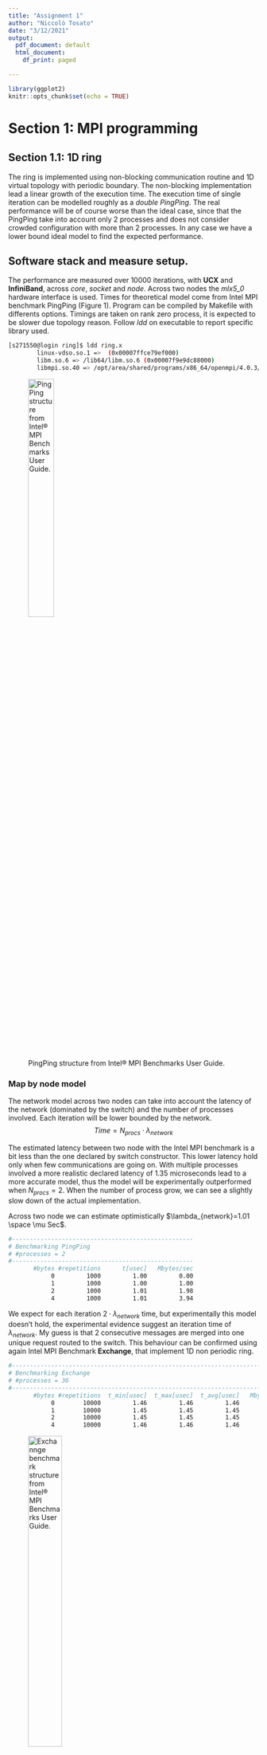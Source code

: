 ```yaml
---
title: "Assignment 1"
author: "Niccolò Tosato"
date: "3/12/2021"
output:
  pdf_document: default
  html_document:
    df_print: paged

---
```



```r
library(ggplot2)
knitr::opts_chunk$set(echo = TRUE)
```

# Section 1: MPI programming
## Section 1.1: 1D ring

The ring is implemented using non-blocking communication routine and 1D virtual topology with periodic boundary. 
The non-blocking implementation lead a linear growth of the execution time. The execution time of single iteration can be modelled  roughly as a *double PingPing*. 
The real performance will be of course worse than the ideal case, since that the PingPing take into account only 2 processes and does not consider crowded configuration with more than 2 processes. In any case we have a lower bound ideal model to find the expected performance.

## Software stack and measure setup.

The performance are measured over 10000 iterations, with **UCX** and **InfiniBand**, across *core*, *socket* and *node*. Across two nodes the *mlx5_0*  hardware interface is used. Times for theoretical model come from Intel MPI benchmark PingPing (Figure 1). Program can be compiled by Makefile with differents options. Timings are taken on rank zero process, it is expected to be slower due topology reason. Follow *ldd* on executable to report specific library used.

\scriptsize

```bash
[s271550@login ring]$ ldd ring.x
        linux-vdso.so.1 =>  (0x00007ffce79ef000)
        libm.so.6 => /lib64/libm.so.6 (0x00007f9e9dc88000)
        libmpi.so.40 => /opt/area/shared/programs/x86_64/openmpi/4.0.3/gnu/9.3.0/lib/libmpi.so.40 (0x00007f9e9d964000)

```
\normalsize

![PingPing structure from Intel® MPI Benchmarks User Guide.](/home/nt/Scrivania/en/mpi/imb_user_guide/IMB_Users_Guide_files/image02.png){#id .class width=35% height=35%}

### Map by node model
The network model across two nodes can take into account the latency of the network (dominated by the switch) and the number of processes involved. Each iteration will be lower bounded by the network.
$$Time=N_{procs} \cdot \lambda_{network}$$

The estimated latency between two node with the Intel MPI benchmark is a bit less than the one declared by switch constructor. This lower latency hold only when few communications are going on. With multiple processes involved a more realistic declared latency of $1.35$ microseconds lead to a more accurate model, thus the model will be experimentally outperformed when $N_{procs}=2$. When the number of process grow, we can see a slightly slow down of the actual implementation. 

Across two node we can estimate optimistically $\lambda_{network}=1.01 \space \mu Sec$.
\scriptsize

```bash
#---------------------------------------------------
# Benchmarking PingPing 
# #processes = 2 
#---------------------------------------------------
       #bytes #repetitions      t[usec]   Mbytes/sec
            0         1000         1.00         0.00
            1         1000         1.00         1.00
            2         1000         1.01         1.98
            4         1000         1.01         3.94

```
\normalsize
We expect for each iteration $2 \cdot \lambda_{network}$ time, but experimentally this model doesn't hold, the experimental evidence suggest an iteration time of $\lambda_{network}$. My guess is that 2 consecutive messages are merged into one unique request routed to the switch. This behaviour can be confirmed using again Intel MPI Benchmark **Exchange**, that implement 1D non periodic ring. 

\scriptsize
```bash
#-----------------------------------------------------------------------------
# Benchmarking Exchange 
# #processes = 36 
#-----------------------------------------------------------------------------
       #bytes #repetitions  t_min[usec]  t_max[usec]  t_avg[usec]   Mbytes/sec
            0        10000         1.46         1.46         1.46         0.00
            1        10000         1.45         1.45         1.45         2.75
            2        10000         1.45         1.45         1.45         5.50
            4        10000         1.46         1.46         1.46        10.97

```
\normalsize

![Exchannge benchmark structure from Intel® MPI Benchmarks User Guide.](./img/image04.png){#id99 .class width=40% height=40%}

### Map by socket model

With the socket round robin binding selected, we can model the ring behaviour as following, with the usual Intel MPI benchmark estimation.
$$Time=N_{procs}\cdot \lambda_{socket}\cdot 2$$
Again when the sockets become crowded the real performance is worse than the model.

Across two socket we can estimate $t=0.49 \space \mu Sec$
\scriptsize
```bash
#---------------------------------------------------
# Benchmarking PingPing 
# #processes = 2 
#---------------------------------------------------
       #bytes #repetitions      t[usec]   Mbytes/sec
            0         1000         0.49         0.00
            1         1000         0.48         2.06
            2         1000         0.49         4.12
            4         1000         0.49         8.18
```
\normalsize
### Map by core model

Mapping by core the processes we have to take into account how many processes are spawned and where. When $N_{procs}$ is less or equal than the number of core in a single socket, the expected execution time is bounded by the core communication. When the first socket is filled, the first process on the second socket will be the slowest over all process, his neighbors will be placed in the other socket and he will be the slowest in communication. Thus one iteration is long as the slowest process communication time. Experimentally a spike when $N_{procs}=13$ is clearly visible. Counter intuitively the performance increase respect $N_{procs}=13$ when the number of processes increase and other process are spawned in the second socket. 

The slowest processes now have one neighbor on the same socket and one on the other, so the complessive iteration time for the slowest process is $\lambda_{core}+\lambda_{socket}$. 


$$
  Time= \left\{
\begin{array}{ll}
      N_{procs}\cdot\lambda_{core}\cdot 2 & N_{procs}\leq N_{cpu\space core} \\
      N_{procs}\cdot(\lambda_{core}+\lambda_{socket}) & N_{procs} > N_{cpu\space core}+2 \\
            N_{procs}\cdot\lambda_{socket}\cdot 2 & N_{procs} = N_{cpu\space core}+1 \\
\end{array} 
\right.  
$$


Across two core we can estimate $t=0.23 \space \mu Sec$
\scriptsize
```bash
#---------------------------------------------------
# Benchmarking PingPing 
# #processes = 2 
#---------------------------------------------------
       #bytes #repetitions      t[usec]   Mbytes/sec
            0         1000         0.23         0.00
            1         1000         0.23         4.27
            2         1000         0.24         8.44
            4         1000         0.23        17.18
```
\normalsize
### Experimental results compared with theoretical model

```r

ring_core=read.csv("./ring/timing/core.csv", header = TRUE)
ring_socket=read.csv("./ring/timing/socket.csv", header = TRUE)
ring_node=read.csv("./ring/timing/node.csv", header = TRUE)

ring_core_big=read.csv("./ring/timing/all_nodes/core.txt", header = TRUE)
ring_socket_big=read.csv("./ring/timing/all_nodes/socket.txt", header = TRUE)
ring_node_big=read.csv("./ring/timing/all_nodes/node.txt", header = TRUE)

ring_model_core=ring_core
ring_model_socket=ring_socket
ring_model_node=ring_node

core_latency=0.23
socket_latency=0.48
node_latency=1.35

ring_model_core$MEAN[ring_model_core$X.SIZE<=12]=ring_model_core$X.SIZE[ring_model_core$X.SIZE<=12]*core_latency*2
ring_model_core$MEAN[ring_model_core$X.SIZE>12]=ring_model_core$X.SIZE[ring_model_core$X.SIZE>12]*socket_latency+ring_model_core$X.SIZE[ring_model_core$X.SIZE>12]*core_latency
ring_model_core$MEAN[ring_model_core$X.SIZE==13]=ring_model_core$X.SIZE[ring_model_core$X.SIZE==13]*socket_latency*2

ring_model_socket$MEAN=ring_model_socket$X.SIZE*socket_latency*2


ring_model_node$MEAN=ring_model_node$X.SIZE*node_latency

sp1 = ggplot(ring_core,aes(x=X.SIZE,y=MEAN,color="Map by core",linetype="Real time"))  +
  scale_y_continuous(name="Time uSec",breaks = seq(0,45,by=5))+
  scale_x_continuous(name="Processor number",breaks = ring_core$X.SIZE) +
  geom_point() + 
  geom_line()  + 
  theme(axis.text.x = element_text(angle = 45, vjust = 0.5, hjust=0.5))+
  geom_point(data=ring_model_core,aes(x=X.SIZE,y=MEAN,color="Map by core"))+
  geom_line(data=ring_model_core,aes(x=X.SIZE,y=MEAN,color="Map by core",linetype="Theoretical time")) +    
  geom_point(data=ring_socket,aes(x=X.SIZE,y=MEAN,color="Map by socket")) +
  geom_line(data=ring_socket,aes(x=X.SIZE,y=MEAN,color="Map by socket",linetype="Real time"))+
  geom_point(data=ring_model_socket,aes(x=X.SIZE,y=MEAN,color="Map by socket")) +
  geom_line(data=ring_model_socket,aes(x=X.SIZE,y=MEAN,color="Map by socket",linetype="Theoretical time"))+
  geom_point(data=ring_model_node,aes(x=X.SIZE,y=MEAN,color="Map by node")) +
  geom_line(data=ring_model_node,aes(x=X.SIZE,y=MEAN,color="Map by node",linetype="Theoretical time"))+
  geom_point(data=ring_node,aes(x=X.SIZE,y=MEAN,color="Map by node")) +
  geom_line(data=ring_node,aes(x=X.SIZE,y=MEAN,color="Map by node",linetype="Real time"))+
  scale_color_manual(name="Mapping", values = c(10,12,13))+
  scale_linetype_manual(name="",values=c(1,2))+
  theme(legend.position = c(0.2, 0.8))+ geom_vline(xintercept=12, 
                color = "red",linetype="dashed", size=0.5)

core_latency=0.23
socket_latency=0.48
node_latency=1.35

ring_model_core$MEAN_MESSAGE[ring_model_core$X.SIZE<=12]=core_latency*2
ring_model_core$MEAN_MESSAGE[ring_model_core$X.SIZE>12]=socket_latency+core_latency
ring_model_core$MEAN_MESSAGE[ring_model_core$X.SIZE==13]=socket_latency*2

ring_model_socket$MEAN_MESSAGE=socket_latency*2


ring_model_node$MEAN_MESSAGE=node_latency

sp = ggplot(ring_core,aes(x=X.SIZE,y=MEAN_MESSAGE,color="Map by core",linetype="Real time"))  +
  scale_y_continuous(name="Mean iteration time uSec",breaks = seq(0.4,1.6,by=0.1))+
  scale_x_continuous(name="Processor number",breaks = ring_core$X.SIZE) +
  geom_point() + 
  geom_line()  + 
  theme(axis.text.x = element_text(angle = 45, vjust = 0.5, hjust=0.5))+
  geom_point(data=ring_model_core,aes(x=X.SIZE,y=MEAN_MESSAGE,color="Map by core"))+
  geom_line(data=ring_model_core,aes(x=X.SIZE,y=MEAN_MESSAGE,color="Map by core",linetype="Theoretical time")) +    
  geom_point(data=ring_socket,aes(x=X.SIZE,y=MEAN/X.SIZE,color="Map by socket")) +
  geom_line(data=ring_socket,aes(x=X.SIZE,y=MEAN/X.SIZE,color="Map by socket",linetype="Real time"))+
  geom_point(data=ring_model_socket,aes(x=X.SIZE,y=MEAN_MESSAGE,color="Map by socket")) +
  geom_line(data=ring_model_socket,aes(x=X.SIZE,y=MEAN_MESSAGE,color="Map by socket",linetype="Theoretical time"))+
  geom_point(data=ring_model_node,aes(x=X.SIZE,y=MEAN_MESSAGE,color="Map by node")) +
  geom_line(data=ring_model_node,aes(x=X.SIZE,y=MEAN_MESSAGE,color="Map by node",linetype="Theoretical time"))+
  geom_point(data=ring_node,aes(x=X.SIZE,y=MEAN/X.SIZE,color="Map by node")) +
  geom_line(data=ring_node,aes(x=X.SIZE,y=MEAN/X.SIZE,color="Map by node",linetype="Real time"))+
  scale_color_manual(name="Mapping", values = c(10,12,13))+
  scale_linetype_manual(name="",values=c(1,2))+
  guides(color = FALSE, size = FALSE,linetype= FALSE)+
  geom_vline(xintercept=12, 
                color = "red",linetype="dashed", size=0.5)

```



```r

library(gtable)
library(gridExtra)
grid.arrange(sp1,sp,nrow=1)

```

```r

library(ggplot2)
sp = ggplot(ring_core_big,aes(x=X.SIZE,y=MEAN,color="Map by core" ))  +
  scale_y_continuous(name="Time uSec",breaks = seq(0,180,by=10))+
  scale_x_continuous(name="Processor number",breaks = ring_core_big$X.SIZE) +
  geom_point() + 
  geom_line()  + 
  theme(axis.text.x = element_text(angle = 60, vjust = 0.5, hjust=0.5))+
  geom_point(data=ring_socket_big,aes(x=X.SIZE,y=MEAN,color="Map by socket")) +
  geom_line(data=ring_socket_big,aes(x=X.SIZE,y=MEAN,color="Map by socket" ))+
  geom_point(data=ring_node_big,aes(x=X.SIZE,y=MEAN,color="Map by node")) +
  geom_line(data=ring_node_big,aes(x=X.SIZE,y=MEAN,color="Map by node" ))+
  scale_color_manual(name="Mapping", values = c(10,12,13,14))+
  scale_linetype_manual(name="",values=c(1,2))+
  theme(legend.position = c(0.1, 0.6))+
  geom_vline(xintercept=12, 
                color = "red",linetype="dashed", size=0.5)+
  geom_vline(xintercept=24, 
                color = "red",linetype="dashed", size=0.5)+
  geom_vline(xintercept=36, 
                color = "red",linetype="dashed", size=0.5)+
  geom_vline(xintercept=48, 
                color = "red",linetype="dashed", size=0.5)+
   geom_vline(xintercept=60, 
                color = "red",linetype="dashed", size=0.5)+
  geom_vline(xintercept=72, 
                color = "red",linetype="dashed", size=0.5)+
  geom_vline(xintercept=84, 
                color = "red",linetype="dashed", size=0.5)


library(ggplot2)
sp2 = ggplot(ring_core_big,aes(x=X.SIZE,y=MEAN_MESSAGE,color="Map by core" ))  +
  scale_y_continuous(name="Mean iteration time uSec",breaks = seq(0.4,1.7,0.1))+
  scale_x_continuous(name="Processor number",breaks = ring_core_big$X.SIZE) +
  geom_point() + 
  geom_line()  + 
  theme(axis.text.x = element_text(angle = 60, vjust = 0.5, hjust=0.5))+
  geom_point(data=ring_socket_big,aes(x=X.SIZE,y=MEAN_MESSAGE,color="Map by socket")) +
  geom_line(data=ring_socket_big,aes(x=X.SIZE,y=MEAN_MESSAGE,color="Map by socket" ))+
  geom_point(data=ring_node_big,aes(x=X.SIZE,y=MEAN_MESSAGE,color="Map by node")) +
  geom_line(data=ring_node_big,aes(x=X.SIZE,y=MEAN_MESSAGE,color="Map by node" ))+
  scale_color_manual(name="Mapping", values = c(10,12,13,14))+
  scale_linetype_manual(name="",values=c(1,2))+
  guides(color = FALSE, size = FALSE,linetype= FALSE)+ geom_vline(xintercept=12, 
                color = "red",linetype="dashed", size=0.5)+
  geom_vline(xintercept=12, 
                color = "red",linetype="dashed", size=0.5)+
  geom_vline(xintercept=24, 
                color = "red",linetype="dashed", size=0.5)+
  geom_vline(xintercept=36, 
                color = "red",linetype="dashed", size=0.5)+
  geom_vline(xintercept=48, 
                color = "red",linetype="dashed", size=0.5)+
  geom_vline(xintercept=60, 
                color = "red",linetype="dashed", size=0.5)+
  geom_vline(xintercept=72, 
                color = "red",linetype="dashed", size=0.5)+
  geom_vline(xintercept=84, 
                color = "red",linetype="dashed", size=0.5)

```

\newpage

```r

grid.arrange(sp,sp2,nrow=2)

```

## More Comments

Running the ring across 4 node we can recognize the pattern described above. After 24 processes, when socket or node are saturated the changes on mean iteration time are smaller beacause the communication time between node is the larger and more evident than intra-socket on intra-core, and above 24 processes we have at least one intra-node communication going on.

\newpage
# Section 2: measure MPI point to point performance

In order to measure MPI point to point performance, the Intel MPI benchmarks is used. By Intel's documentation it works as follow:

![PingPong structure from Intel® MPI Benchmarks User Guide.](./img/image01.png){#id2 .class width=50% height=35%}

The bandwidth and the latency estimate is done across *core*, *socket* and different *node*, combined with differents protocols and hardware devices. Each run is repeated 10 times, **openMPI 4.0.3** is used. Entire node was reserved in order to reduce possible source noise in measurement.
The **pml** involved in the benchmarks are **OB1** and **UCX**. The **btl** used are **tcp** and **vader**. Across node are selected also different network, with different protocols: $25$ Gbit Ethernet and $100$ Gbit InfiniBand throught Mellanox network switch. 

```r
node_ib=read.csv("./pingpong/ompi/node_ib.out.csv", header = TRUE)
node_ob1_tcp=read.csv("./pingpong/ompi/node_ob1_selftcp.out.csv", header = TRUE)
node_ucx_br0=read.csv("./pingpong/ompi/node_ucx_br0.out.csv", header = TRUE)
node_ucx_ib0=read.csv("./pingpong/ompi/node_ucx_ib0.out.csv", header = TRUE)
node_ucx__mlx5=read.csv("./pingpong/ompi/node_ucx_mlx5.out.csv", header = TRUE)

socket_ib=read.csv("./pingpong/ompi/socket_ib.out.csv", header = TRUE)
socket_ob1_tcp=read.csv("./pingpong/ompi/socket_ob1_selftcp.out.csv", header = TRUE)
socket_ob1_vader=read.csv("./pingpong/ompi/socket_ob1_selfvader.out.csv", header = TRUE)

core_ib=read.csv("./pingpong/ompi/core_ib.out.csv", header = TRUE)
core_ob1_tcp=read.csv("./pingpong/ompi/core_ob1_selftcp.out.csv", header = TRUE)
core_ob1_vader=read.csv("./pingpong/ompi/core_ob1_selfvader.out.csv", header = TRUE)


node_ib_intel=read.csv("./pingpong/intel/node_ib_intel.out.csv", header = TRUE)
socket_ib_intel=read.csv("./pingpong/intel/socket_ib_intel.out.csv", header = TRUE)
core_ib_intel=read.csv("./pingpong/intel/core_ib_intel.out.csv", header = TRUE)
```

```r
library(ggplot2)

sp_thin = ggplot(core_ib,aes(x=X.bytes,y=mbs,color="UCX IB",linetype="Core")) +
  scale_x_continuous(trans='log2',name="Message Size Bytes",breaks=core_ib$X.bytes) +
  geom_point() + geom_line()+scale_y_continuous(breaks = seq(0,25000,1000),name="MB/s") +
  theme(axis.text.x = element_text(angle = 90, vjust = 0.5, hjust=1)) +
  geom_point(data=core_ob1_tcp,aes(x=X.bytes,y=mbs,color="OB1 tcp")) +
  geom_line(data=core_ob1_tcp,aes(x=X.bytes,y=mbs,color="OB1 tcp",linetype="Core")) +
  geom_point(data=core_ob1_vader,aes(x=X.bytes,y=mbs,color="OB1 vader")) +
  geom_line(data=core_ob1_vader,aes(x=X.bytes,y=mbs,color="OB1 vader",linetype="Core")) +
  geom_point(data=socket_ib,aes(x=X.bytes,y=mbs,color="UCX IB")) +
  geom_line(data=socket_ib,aes(x=X.bytes,y=mbs,color="UCX IB",linetype="Socket")) +
  geom_point(data=socket_ob1_tcp,aes(x=X.bytes,y=mbs,color="OB1 tcp")) +
  geom_line(data=socket_ob1_tcp,aes(x=X.bytes,y=mbs,color="OB1 tcp",linetype="Socket")) +
  geom_point(data=socket_ob1_vader,aes(x=X.bytes,y=mbs,color="OB1 vader")) +
  geom_line(data=socket_ob1_vader,aes(x=X.bytes,y=mbs,color="OB1 vader",linetype="Socket")) +
  geom_point(data=socket_ib_intel,aes(x=X.bytes,y=mbs,color="Intel IB")) +
  geom_line(data=socket_ib_intel,aes(x=X.bytes,y=mbs,color="Intel IB",linetype="Socket")) +
  geom_point(data=core_ib_intel,aes(x=X.bytes,y=mbs,color="Intel IB")) +
  geom_line(data=core_ib_intel,aes(x=X.bytes,y=mbs,color="Intel IB",linetype="Core"))+
  scale_color_manual(name="Protocol", values = c("#F8766D", "#7CAE00", "#00BFC4" ,"#C77CFF"))+
  scale_linetype_manual(name="Mapping",values=c(1,2,3,4))+
  labs(title="PingPong bandwidth", subtitle="Thin node,core and socket mapping")  +
      theme(plot.title = element_text(size = 13, face = "bold",hjust = 0.5,margin = margin(t = 12)), plot.subtitle = element_text(size = 10, hjust = 0.5, margin = margin(t = 7, b = 10), face = "italic"), axis.title = element_text(face = "bold"), legend.text = element_text(margin = margin(t = 7, b = 7, r=12)), axis.title.x = element_text(margin = margin(t = 10, b=10)), axis.title.y = element_text(margin = margin(r = 10,l=10)), axis.text = element_text(color= "#2f3030", face="bold"))+
  geom_vline(xintercept=32768, 
                color = "black",linetype="dashed", size=0.35)+
  geom_vline(xintercept=1048576, 
                color = "black",linetype="dashed", size=0.35)+
  geom_vline(xintercept=19922944, 
                color = "black",linetype="dashed", size=0.35)+
  annotate("text", x=58000, y=24000, label= "L1",color="Black")+
  annotate("text", x=1800000, y=24000, label= "L2",color="Black")+
  annotate("text", x=29900000, y=24000, label= "L3",color="Black")
  


```


```r
options(warn=-1)
#sp

```

```r
socket_ib_gpu=read.csv("./pingpong/ompi_gpu/socket_ib.out.csv", header = TRUE)
socket_ob1_tcp_gpu=read.csv("./pingpong/ompi_gpu/socket_ob1_selftcp.out.csv", header = TRUE)
socket_ob1_vader_gpu=read.csv("./pingpong/ompi_gpu/socket_ob1_selfvader.out.csv", header = TRUE)
socket_ib_intel_gpu=read.csv("./pingpong/intel_gpu/socket_ib_intel.out.csv", header = TRUE)

core_ib_intel_gpu=read.csv("./pingpong/intel_gpu/core_ib_intel.out.csv", header = TRUE)
core_ib_gpu=read.csv("./pingpong/ompi_gpu/core_ib.out.csv", header = TRUE)
core_ob1_tcp_gpu=read.csv("./pingpong/ompi_gpu/core_ob1_selftcp.out.csv", header = TRUE)
core_ob1_vader_gpu=read.csv("./pingpong/ompi_gpu/core_ob1_selfvader.out.csv", header = TRUE)

sp_gpu = ggplot(core_ib_gpu,aes(x=X.bytes,y=mbs,color="UCX IB",linetype="Core")) +
  scale_x_continuous(trans='log2',name="Message Size Bytes",breaks=core_ib$X.bytes) +
  geom_point() + geom_line()+scale_y_continuous(breaks = seq(0,22000,1000),name="MB/s") +
  theme(axis.text.x = element_text(angle = 90, vjust = 0.5, hjust=1)) +
  geom_point(data=core_ob1_tcp_gpu,aes(x=X.bytes,y=mbs,color="OB1 tcp")) +
  geom_line(data=core_ob1_tcp_gpu,aes(x=X.bytes,y=mbs,color="OB1 tcp",linetype="Core")) +
  geom_point(data=core_ob1_vader_gpu,aes(x=X.bytes,y=mbs,color="OB1 vader")) +
  geom_line(data=core_ob1_vader_gpu,aes(x=X.bytes,y=mbs,color="OB1 vader",linetype="Core")) +
  geom_point(data=socket_ib_gpu,aes(x=X.bytes,y=mbs,color="UCX IB")) +
  geom_line(data=socket_ib_gpu,aes(x=X.bytes,y=mbs,color="UCX IB",linetype="Socket")) +
  geom_point(data=socket_ob1_tcp_gpu,aes(x=X.bytes,y=mbs,color="OB1 tcp")) +
  geom_line(data=socket_ob1_tcp_gpu,aes(x=X.bytes,y=mbs,color="OB1 tcp",linetype="Socket")) +
  geom_point(data=socket_ob1_vader_gpu,aes(x=X.bytes,y=mbs,color="OB1 vader")) +
  geom_line(data=socket_ob1_vader_gpu,aes(x=X.bytes,y=mbs,color="OB1 vader",linetype="Socket")) +
  geom_point(data=socket_ib_intel_gpu,aes(x=X.bytes,y=mbs,color="Intel IB")) +
  geom_line(data=socket_ib_intel_gpu,aes(x=X.bytes,y=mbs,color="Intel IB",linetype="Socket")) +
  geom_point(data=core_ib_intel_gpu,aes(x=X.bytes,y=mbs,color="Intel IB")) +
  geom_line(data=core_ib_intel_gpu,aes(x=X.bytes,y=mbs,color="Intel IB",linetype="Core"))+
  scale_color_manual(name="Protocol", values = c("#F8766D", "#7CAE00", "#00BFC4" ,"#C77CFF"))+
  scale_linetype_manual(name="Mapping",values=c(1,2,3,4))+
  labs(title="PingPong bandwidth", subtitle="Gpu node,core and socket mapping")  +
      theme(plot.title = element_text(size = 13, face = "bold",hjust = 0.5,margin = margin(t = 12)), plot.subtitle = element_text(size = 10, hjust = 0.5, margin = margin(t = 7, b = 10), face = "italic"), axis.title = element_text(face = "bold"), legend.text = element_text(margin = margin(t = 7, b = 7, r=12)), axis.title.x = element_text(margin = margin(t = 10, b=10)), axis.title.y = element_text(margin = margin(r = 10,l=10)), axis.text = element_text(color= "#2f3030", face="bold"))+
  geom_vline(xintercept=32768, 
                color = "black",linetype="dashed", size=0.35)+
  geom_vline(xintercept=1048576, 
                color = "black",linetype="dashed", size=0.35)+
  geom_vline(xintercept=19922944, 
                color = "black",linetype="dashed", size=0.35)+
  annotate("text", x=58000, y=20000, label= "L1",color="Black")+
  annotate("text", x=1800000, y=20000, label= "L2",color="Black")+
  annotate("text", x=29900000, y=20000, label= "L3",color="Black")
  
```

```r
options(warn=-1)
#sp

```
The following graphs show the behaviour inside the same node, i.e mapping the processes across two sockets or in the same socket. Mapping the processes in the same socket show of course often a better performance. The behaviour before the asymptotic plateau is strange and show very different performance among different implementation, the main cause is the cache. 
Before analyzing the performance we need to know more about the node topology. 

![lstopo output on THIN node.](./img/lstopo.png){#idasd .class width=50% height=50% align=center}

Cache sizes are reported on graph with vertical black dashed line. 
The behaviour appear strange before $16$ MB included, after that size, it is stable beacause the message size is larger than all caches. The larger cache is **L3** with $19$ MB.
The **L2** effects, become clear after $1$ MB, then all implementations start loosing bandwidth.
The **L1** effects is not clearly visible from the bandwidth due the latency. To infer with more accuracy about the cache effect we can perform some profiling test using hardware counters. I modified Intel MPI Benchmark PingPong injecting some code in order to inspect L1 data cache misses and L2 cache misses using PAPI. I tracked all cache misses on MPI_Send and MPI_Recv routine of rank 0,after some cicles of warmup. They are reported on absolute value and normalized respect message size.
Before $128$ KB UCX shows poor performance respect other protocols, after that size there is an huge speed up. This behave will be explained later. Intel InfiniBand also show poor performance respect UCX implementation, this behaviour is explained with cache too. 

```r
ob1_core_tcp=read.csv("./mpi-benchmarks_mod/src_c/cache_misses/core_ob1_selftcp_cache_misses.out.csv", header = TRUE)
ob1_core_tcp$L1=ob1_core_tcp$L1/(ob1_core_tcp$ITERATION)
ob1_core_tcp$L2=ob1_core_tcp$L2/(ob1_core_tcp$ITERATION)

ob1_core_vader=read.csv("./mpi-benchmarks_mod/src_c/cache_misses/core_ob1_selfvader_cache_misses.out.csv", header = TRUE)
ob1_core_vader$L1=ob1_core_vader$L1/(ob1_core_vader$ITERATION)
ob1_core_vader$L2=ob1_core_vader$L2/(ob1_core_vader$ITERATION)

ucx_core=read.csv("./mpi-benchmarks_mod/src_c/cache_misses/core_ib_cache_misses.out.csv", header = TRUE)
ucx_core$L1=ucx_core$L1/(ucx_core$ITERATION)
ucx_core$L2=ucx_core$L2/(ucx_core$ITERATION)

ob1_socket_tcp=read.csv("./mpi-benchmarks_mod/src_c/cache_misses/socket_ob1_selftcp_cache_misses.out.csv", header = TRUE)
ob1_socket_tcp$L1=ob1_socket_tcp$L1/(ob1_socket_tcp$ITERATION)
ob1_socket_tcp$L2=ob1_socket_tcp$L2/(ob1_socket_tcp$ITERATION)

ob1_socket_vader=read.csv("./mpi-benchmarks_mod/src_c/cache_misses/socket_ob1_selfvader_cache_misses.out.csv", header = TRUE)
ob1_socket_vader$L1=ob1_socket_vader$L1/(ob1_socket_vader$ITERATION)
ob1_socket_vader$L2=ob1_socket_vader$L2/(ob1_socket_vader$ITERATION)

ucx_socket=read.csv("./mpi-benchmarks_mod/src_c/cache_misses/socket_ib_cache_misses.out.csv", header = TRUE)
ucx_socket$L1=ucx_socket$L1/(ucx_socket$ITERATION)
ucx_socket$L2=ucx_socket$L2/(ucx_socket$ITERATION)
 
intel_core=read.csv("./mpi-benchmarks_mod/src_c/cache_misses/intel_core_cache_misses.out.csv", header = TRUE)

intel_core$L1=intel_core$L1/intel_core$ITERATION
intel_core$L2=intel_core$L2/intel_core$ITERATION

intel_socket=read.csv("./mpi-benchmarks_mod/src_c/cache_misses/intel_socket_cache_misses.out.csv", header = TRUE)

intel_socket$L1=intel_socket$L1/intel_core$ITERATION
intel_socket$L2=intel_socket$L2/intel_core$ITERATION


intel_node=read.csv("./mpi-benchmarks_mod/src_c/cache_misses/intel_node_cache_misses.out.csv", header = TRUE)
intel_node$L1=intel_node$L1/intel_node$ITERATION

ucx_node_ib=read.csv("./mpi-benchmarks_mod/src_c/cache_misses/node_ib_cache_misses.out.csv", header = TRUE)
ucx_node_ib$L1=ucx_node_ib$L1/ucx_node_ib$ITERATION

ucx_node_br0=read.csv("./mpi-benchmarks_mod/src_c/cache_misses/node_ucx_br0_cache_misses.out.csv", header = TRUE)
ucx_node_br0$L1=ucx_node_br0$L1/ucx_node_br0$ITERATION

ucx_node_ib0=read.csv("./mpi-benchmarks_mod/src_c/cache_misses/node_ucx_ib0_cache_misses.out.csv", header = TRUE)
ucx_node_ib0$L1=ucx_node_ib0$L1/ucx_node_ib0$ITERATION

ob1_node_tcp=read.csv("./mpi-benchmarks_mod/src_c/cache_misses/node_ob1_selftcp_cache_misses.out.csv", header = TRUE)
ob1_node_tcp$L1=ob1_node_tcp$L1/ob1_node_tcp$ITERATION

```


```r
gg_color_hue <- function(n) {
  hues = seq(15, 375, length = n + 1)
  hcl(h = hues, l = 65, c = 100)[1:n]
}


sp = ggplot(ob1_core_vader,aes(x=X.SIZE,y=L1/X.SIZE,color="L1 miss OB1",linetype="Core")) +
  scale_x_continuous(trans='log2',name="Message Size Bytes", breaks=ob1_core_vader$X.SIZE) +
  geom_point() +
  geom_line()  +
  theme(axis.text.x = element_text(angle = 90, vjust = 0.5, hjust=1)) +
  scale_y_continuous(trans='log2',name="Log(Cache miss)") +
  geom_point(data=ob1_core_vader,aes(x=X.SIZE,y=L2/X.SIZE,color="L2 miss OB1")) +
  geom_line(data=ob1_core_vader,aes(x=X.SIZE,y=L2/X.SIZE,color="L2 miss OB1",linetype="Core"))  +
  geom_point(data=ob1_socket_vader,aes(x=X.SIZE,y=L1/X.SIZE,color="L1 miss OB1")) +
  geom_line(data=ob1_socket_vader,aes(x=X.SIZE,y=L1/X.SIZE,color="L1 miss OB1",linetype="Socket")) +  
  geom_point(data=ob1_socket_vader,aes(x=X.SIZE,y=L2/X.SIZE,color="L2 miss OB1")) +
  geom_line(data=ob1_socket_vader,aes(x=X.SIZE,y=L2/X.SIZE,color="L2 miss OB1",linetype="Socket")) +
  geom_point(data=ucx_socket,aes(x=X.SIZE,y=L1/X.SIZE,color="L1 miss UCX"))+
  geom_line(data=ucx_socket,aes(x=X.SIZE,y=L1/X.SIZE,color="L1 miss UCX",linetype="Socket")) +
  geom_point(data=ucx_socket,aes(x=X.SIZE,y=L2/X.SIZE,color="L2 miss UCX")) + 
  geom_line(data=ucx_socket,aes(x=X.SIZE,y=L2/X.SIZE,color="L2 miss UCX",linetype="Socket")) + 
  geom_point(data=ucx_core,aes(x=X.SIZE,y=L2/X.SIZE,color="L2 miss UCX")) + 
  geom_line(data=ucx_core,aes(x=X.SIZE,y=L2/X.SIZE,color="L2 miss UCX",linetype="Core"))+
  geom_point(data=ucx_core,aes(x=X.SIZE,y=L1/X.SIZE,color="L1 miss UCX")) + 
  geom_line(data=ucx_core,aes(x=X.SIZE,y=L1/X.SIZE,color="L1 miss UCX",linetype="Core"))  +
  geom_point(data=intel_core,aes(x=X.SIZE,y=L1/X.SIZE,color="L1 miss Intel")) + 
  geom_line(data=intel_core,aes(x=X.SIZE,y=L1/X.SIZE,color="L1 miss Intel",linetype="Core"))  +
  geom_point(data=intel_core,aes(x=X.SIZE,y=L2/X.SIZE,color="L2 miss Intel")) + 
  geom_line(data=intel_core,aes(x=X.SIZE,y=L2/X.SIZE,color="L2 miss Intel",linetype="Core"))  +
  geom_point(data=intel_socket,aes(x=X.SIZE,y=L1/X.SIZE,color="L1 miss Intel")) + 
  geom_line(data=intel_socket,aes(x=X.SIZE,y=L1/X.SIZE,color="L1 miss Intel",linetype="Socket"))  +
  geom_point(data=intel_socket,aes(x=X.SIZE,y=L2/X.SIZE,color="L2 miss Intel")) + 
  geom_line(data=intel_socket,aes(x=X.SIZE,y=L2/X.SIZE,color="L2 miss Intel",linetype="Socket"))  +       
  scale_color_manual(name="Protocol", values = c( "#F8766D", "#B79F00" ,"#00BA38", "#00BFC4", "#619CFF" ,"#F564E3"))+
  scale_linetype_manual(name="Mapping",values=c(1,2))+
  geom_vline(xintercept=32768, 
                color = "black",linetype="dashed", size=0.35)+
  geom_vline(xintercept=1048576, 
                color = "black",linetype="dashed", size=0.35)+
  geom_vline(xintercept=19922944, 
                color = "black",linetype="dashed", size=0.35)+
  theme(axis.text.y =element_blank())+
  annotate("text", x=58000, y=24000, label= "L1",color="Black")+
  annotate("text", x=1800000, y=24000, label= "L2",color="Black")+
  annotate("text", x=29900000, y=24000, label= "L3",color="Black")+
  labs(title="PingPong cache misses", subtitle="Thin node,relative cache misses")  +
      theme(plot.title = element_text(size = 13, face = "bold",hjust = 0.5,margin = margin(t = 12)), plot.subtitle = element_text(size = 10, hjust = 0.5, margin = margin(t = 7, b = 10), face = "italic"), axis.title = element_text(face = "bold"), legend.text = element_text(margin = margin(t = 7, b = 7, r=12)), axis.title.x = element_text(margin = margin(t = 10, b=10)), axis.title.y = element_text(margin = margin(r = 10,l=10)), axis.text = element_text(color= "#2f3030", face="bold"))

sp1 = ggplot(ob1_core_vader,aes(x=X.SIZE,y=L1,color="L1 miss OB1",linetype="Core")) +
  scale_x_continuous(trans='log2',name="Message Size Bytes",breaks=ob1_core_vader$X.SIZE) +
  geom_point() +
  geom_line()  +
  theme(axis.text.x = element_text(angle = 90, vjust = 0.5, hjust=1)) +
  scale_y_continuous(trans='log2',name="Log(Cache misses)") +
  geom_point(data=ob1_core_vader,aes(x=X.SIZE,y=L2,color="L2 miss OB1")) +
  geom_line(data=ob1_core_vader,aes(x=X.SIZE,y=L2,color="L2 miss OB1",linetype="Core"))  +
  geom_point(data=ob1_socket_vader,aes(x=X.SIZE,y=L1,color="L1 miss OB1")) +
  geom_line(data=ob1_socket_vader,aes(x=X.SIZE,y=L1,color="L1 miss OB1",linetype="Socket")) +  
  geom_point(data=ob1_socket_vader,aes(x=X.SIZE,y=L2,color="L2 miss OB1")) +
  geom_line(data=ob1_socket_vader,aes(x=X.SIZE,y=L2,color="L2 miss OB1",linetype="Socket")) +
  geom_point(data=ucx_socket,aes(x=X.SIZE,y=L1,color="L1 miss UCX"))+
  geom_line(data=ucx_socket,aes(x=X.SIZE,y=L1,color="L1 miss UCX",linetype="Socket")) +
  geom_point(data=ucx_socket,aes(x=X.SIZE,y=L2,color="L2 miss UCX")) + 
  geom_line(data=ucx_socket,aes(x=X.SIZE,y=L2,color="L2 miss UCX",linetype="Socket")) + 
  geom_point(data=ucx_core,aes(x=X.SIZE,y=L2,color="L2 miss UCX")) + 
  geom_line(data=ucx_core,aes(x=X.SIZE,y=L2,color="L2 miss UCX",linetype="Core"))+
  geom_point(data=ucx_core,aes(x=X.SIZE,y=L1,color="L1 miss UCX")) + 
  geom_line(data=ucx_core,aes(x=X.SIZE,y=L1,color="L1 miss UCX",linetype="Core"))  +
  geom_point(data=intel_core,aes(x=X.SIZE,y=L1,color="L1 miss Intel")) + 
  geom_line(data=intel_core,aes(x=X.SIZE,y=L1,color="L1 miss Intel",linetype="Core"))  +
  geom_point(data=intel_core,aes(x=X.SIZE,y=L2,color="L2 miss Intel")) + 
  geom_line(data=intel_core,aes(x=X.SIZE,y=L2,color="L2 miss Intel",linetype="Core"))  +
  geom_point(data=intel_socket,aes(x=X.SIZE,y=L1,color="L1 miss Intel")) + 
  geom_line(data=intel_socket,aes(x=X.SIZE,y=L1,color="L1 miss Intel",linetype="Socket"))  +
  geom_point(data=intel_socket,aes(x=X.SIZE,y=L2,color="L2 miss Intel")) + 
  geom_line(data=intel_socket,aes(x=X.SIZE,y=L2,color="L2 miss Intel",linetype="Socket"))  +       
  scale_color_manual(name="Protocol", values = c( "#F8766D", "#B79F00" ,"#00BA38", "#00BFC4", "#619CFF" ,"#F564E3"))+
  scale_linetype_manual(name="Mapping",values=c(1,2)) +
  geom_vline(xintercept=32768, 
                color = "black",linetype="dashed", size=0.35)+
  geom_vline(xintercept=1048576, 
                color = "black",linetype="dashed", size=0.35)+
  geom_vline(xintercept=19922944, 
                color = "black",linetype="dashed", size=0.35)+
  theme(axis.text.y =element_blank())+
  annotate("text", x=58000, y=24000, label= "L1",color="Black")+
  annotate("text", x=1800000, y=24000, label= "L2",color="Black")+
  annotate("text", x=29900000, y=24000, label= "L3",color="Black")+
  labs(title="PingPong cache misses", subtitle="Thin node,absolute cache misses")  +
      theme(plot.title = element_text(size = 13, face = "bold",hjust = 0.5,margin = margin(t = 12)), plot.subtitle = element_text(size = 10, hjust = 0.5, margin = margin(t = 7, b = 10), face = "italic"), axis.title = element_text(face = "bold"), legend.text = element_text(margin = margin(t = 7, b = 7, r=12)), axis.title.x = element_text(margin = margin(t = 10, b=10)), axis.title.y = element_text(margin = margin(r = 10,l=10)), axis.text = element_text(color= "#2f3030", face="bold"))




sp3 = ggplot(intel_node,aes(x=X.SIZE,y=L1,color="L1 miss Intel",linetype="Node")) +
  scale_x_continuous(trans='log2',name="Message Size Bytes",breaks=ob1_core_vader$X.SIZE) +
  geom_point() +
  geom_line()  +
  theme(axis.text.x = element_text(angle = 90, vjust = 0.5, hjust=1)) +
  scale_y_continuous(trans='log2',name="Log(Normalized Cache misses)") +
  geom_point(data=intel_node,aes(x=X.SIZE,y=L2,color="L2 miss Intel")) +
  geom_line(data=intel_node,aes(x=X.SIZE,y=L2,color="L2 miss Intel",linetype="Node"))  +
  geom_point(data=ucx_node_ib,aes(x=X.SIZE,y=L1,color="L1 miss UCX")) +
  geom_line(data=ucx_node_ib,aes(x=X.SIZE,y=L1,color="L1 miss UCX",linetype="Node")) +  
  geom_point(data=ucx_node_ib,aes(x=X.SIZE,y=L2,color="L2 miss UCX")) +
  geom_line(data=ucx_node_ib,aes(x=X.SIZE,y=L2,color="L2 miss UCX",linetype="Node")) +
  geom_point(data=ucx_node_br0,aes(x=X.SIZE,y=L1,color="L1 miss UCX br0"))+
  geom_line(data=ucx_node_br0,aes(x=X.SIZE,y=L1,color="L1 miss UCX br0",linetype="Node")) +
  geom_point(data=ucx_node_br0,aes(x=X.SIZE,y=L2,color="L2 miss UCX br0")) + 
  geom_line(data=ucx_node_br0,aes(x=X.SIZE,y=L2,color="L2 miss UCX br0",linetype="Node")) + 
  geom_point(data=ucx_node_ib0,aes(x=X.SIZE,y=L2,color="L2 miss UCX ib0")) + 
  geom_line(data=ucx_node_ib0,aes(x=X.SIZE,y=L2,color="L2 miss UCX ib0",linetype="Node"))+
  geom_point(data=ucx_node_ib0,aes(x=X.SIZE,y=L1,color="L1 miss UCX ib0")) + 
  geom_line(data=ucx_node_ib0,aes(x=X.SIZE,y=L1,color="L1 miss UCX ib0",linetype="Node"))  +
  geom_point(data=ob1_node_tcp,aes(x=X.SIZE,y=L1,color="L1 miss OB1")) + 
  geom_line(data=ob1_node_tcp,aes(x=X.SIZE,y=L1,color="L1 miss OB1",linetype="Node"))  +
  geom_point(data=ob1_node_tcp,aes(x=X.SIZE,y=L2,color="L2 miss OB1")) + 
  geom_line(data=ob1_node_tcp,aes(x=X.SIZE,y=L2,color="L2 miss OB1",linetype="Node"))    + 
  scale_color_manual(name="Protocol", values = c( "#F8766D", "#D89000", "#A3A500", "#39B600", "#00BF7D", "#00BFC4", "#00B0F6", "#9590FF", "#E76BF3", "#FF62BC"))+
  scale_linetype_manual(name="Mapping",values=c(1,2)) +
  geom_vline(xintercept=32768, 
                color = "black",linetype="dashed", size=0.35)+
  geom_vline(xintercept=1048576, 
                color = "black",linetype="dashed", size=0.35)+
  geom_vline(xintercept=19922944, 
                color = "black",linetype="dashed", size=0.35)+
  theme(axis.text.y =element_blank())+
  annotate("text", x=58000, y=24000, label= "L1",color="Black")+
  annotate("text", x=1800000, y=24000, label= "L2",color="Black")+
  annotate("text", x=29900000, y=24000, label= "L3",color="Black")+
  labs(title="PingPong cache misses", subtitle="Thin node,node mapping")  +
      theme(plot.title = element_text(size = 13, face = "bold",hjust = 0.5,margin = margin(t = 12)), plot.subtitle = element_text(size = 10, hjust = 0.5, margin = margin(t = 7, b = 10), face = "italic"), axis.title = element_text(face = "bold"), legend.text = element_text(margin = margin(t = 7, b = 7, r=12)), axis.title.x = element_text(margin = margin(t = 10, b=10)), axis.title.y = element_text(margin = margin(r = 10,l=10)), axis.text = element_text(color= "#2f3030", face="bold"))


```

```r
sp_thin
sp_gpu
```

```r
sp1
sp
```


From first graph, now Intel implementation behaviour is clear, it has the largest cache misses number among all other configurations. The bandwidth spike of **UCX** after $128$ KB, can be explained by **L1** and **L2** drop in terms of cache misses. **OB1** implementation seems be the most cache friendly *PML*.  Disclamer: those graphs must used in qualitative way and not in quantitative way. 


```r
node_ib=read.csv("./pingpong/ompi/node_ib.out.csv", header = TRUE)
node_ob1_tcp=read.csv("./pingpong/ompi/node_ob1_selftcp.out.csv", header = TRUE)
node_ucx_br0=read.csv("./pingpong/ompi/node_ucx_br0.out.csv", header = TRUE)
node_ucx_ib0=read.csv("./pingpong/ompi/node_ucx_ib0.out.csv", header = TRUE)
node_ucx__mlx5=read.csv("./pingpong/ompi/node_ucx_mlx5.out.csv", header = TRUE)
node_ib_intel=read.csv("./pingpong/intel/node_ib_intel.out.csv", header = TRUE)

```


```r
library(ggplot2)
sp = ggplot(node_ib,aes(x=X.bytes,y=mbs,color="UCX IB")) +
  scale_x_continuous(trans='log2',name="Message Size Bytes",breaks=core_ib$X.bytes)+
  scale_y_continuous(breaks = seq(0,13000,500),name="MB/s")  + geom_point() + geom_line()  +
  theme(axis.text.x = element_text(angle = 90, vjust = 0.5, hjust=1)) + 
  geom_point(data=node_ob1_tcp,aes(x=X.bytes,y=mbs,color="OB1 tcp")) + geom_line(data=node_ob1_tcp,aes(x=X.bytes,y=mbs,color="OB1 tcp"))+ geom_point(data=node_ucx_br0,aes(x=X.bytes,y=mbs,color="UCX br0")) + geom_line(data=node_ucx_br0,aes(x=X.bytes,y=mbs,color="UCX br0")) + geom_point(data=node_ucx_ib0,aes(x=X.bytes,y=mbs,color="UCX ib0")) + geom_line(data=node_ucx_ib0,aes(x=X.bytes,y=mbs,color="UCX ib0")) + geom_point(data=node_ib_intel,aes(x=X.bytes,y=mbs,color="Intel IB")) + geom_line(data=node_ib_intel,aes(x=X.bytes,y=mbs,color="Intel IB")) +
  labs(title="PingPong bandwidth", subtitle="Thin node,node mapping")  +
      theme(plot.title = element_text(size = 13, face = "bold",hjust = 0.5,margin = margin(t = 12)), plot.subtitle = element_text(size = 10, hjust = 0.5, margin = margin(t = 7, b = 10), face = "italic"), axis.title = element_text(face = "bold"), legend.text = element_text(margin = margin(t = 7, b = 7, r=12)), axis.title.x = element_text(margin = margin(t = 10, b=10)), axis.title.y = element_text(margin = margin(r = 10,l=10)), axis.text = element_text(color= "#2f3030", face="bold"))

```


```r
sp 
```

This inter-node benchmark reveal the network performance and topology. Two physical network are available, $25$  Gbit Ethernet and $100$ Gbit InfiniBand. 
The PCI-E devices are visible from lstopo, we can physically see em1, em2, that are bonded togheter, creating the interface bond0. To infer about this we can use ifconfig and ip link command.

\scriptsize

```bash
[s271550@ct1pt-tnode007 etc]$ ifconfig
bond0: flags=5187<UP,BROADCAST,RUNNING,MASTER,MULTICAST>  mtu 1500
        ether 34:80:0d:4e:55:68  txqueuelen 1000  (Ethernet)

br0: flags=4163<UP,BROADCAST,RUNNING,MULTICAST>  mtu 1500
        ether 34:80:0d:4e:55:68  txqueuelen 1000  (Ethernet)

em1: flags=6211<UP,BROADCAST,RUNNING,SLAVE,MULTICAST>  mtu 1500
        ether 34:80:0d:4e:55:68  txqueuelen 1000  (Ethernet)

em2: flags=6211<UP,BROADCAST,RUNNING,SLAVE,MULTICAST>  mtu 1500
        ether 34:80:0d:4e:55:68  txqueuelen 1000  (Ethernet)

ib0: flags=4163<UP,BROADCAST,RUNNING,MULTICAST>  mtu 2044
Infiniband hardware address can be incorrect! Please read BUGS section in ifconfig(8).
        infiniband 00:00:09:07:FE:80:00: ..... txqueuelen 256  (InfiniBand)

lo: flags=73<UP,LOOPBACK,RUNNING>  mtu 65536
        inet 127.0.0.1  netmask 255.0.0.0
        inet6 ::1  prefixlen 128  scopeid 0x10<host>
```


```bash
[s271550@ct1pt-tnode007 etc]$ ip link 
1: lo: <LOOPBACK,UP,LOWER_UP> mtu 65536 qdisc noqueue state UNKNOWN mode DEFAULT group default qlen 1000

2: em1: <BROADCAST,MULTICAST,SLAVE,UP,LOWER_UP> mtu 1500 qdisc mq master bond0 state UP mode DEFAULT group default qlen 1000

3: em2: <BROADCAST,MULTICAST,SLAVE,UP,LOWER_UP> mtu 1500 qdisc mq master bond0 state UP mode DEFAULT group default qlen 1000

4: ib0: <BROADCAST,MULTICAST,UP,LOWER_UP> mtu 2044 qdisc mq state UP mode DEFAULT group default qlen 256
    link/infiniband ....
5: bond0: <BROADCAST,MULTICAST,MASTER,UP,LOWER_UP> mtu 1500 qdisc noqueue master br0 state UP mode DEFAULT group default qlen 1000

6: br0: <BROADCAST,MULTICAST,UP,LOWER_UP> mtu 1500 qdisc noqueue state UP mode DEFAULT group default qlen 1000
```
\normalsize
\newpage

With openMPI implementation and UCX, we can directly select the devices, that lead to a specific protocol as consequence. The devices tested are ib0, br0 and mlx5_0:1. Ib0 is the IPoIB protocol, br0 lead a TCP communication and mlx5_0:1 is a pure native InfiniBand device.
The theoretical maximum performance are $12.5$ GB/s or $12800$ MB/s for InfiniBand and $3.125$ GB/s or $3200$ MB/s for the Ethernet network. 

The experimental asymptotic bandwidth measured are: 
```r
calculate_fit=function(d){
 fit1=lm(data=d[1:15,],formula = t~X.bytes)
 fit2=lm(data=d[15:30,],formula = t~X.bytes)
 lambda=fit1$coefficients[1]
 b=(fit2$coefficients[2]^-1)
 d$t_est=lambda+d$X.bytes/b
 d$b_est=d$X.bytes/d$t_est
 return(d)
}

plot_fit=function( d,mapping,mapping_2 ){
  mapping_2=paste0(mapping_2, " \nlatency=" ,round(d$t_est[1],digits = 2)," uSec\n bandwidth=",round(d$b_est[30],digits = 2)," MB/s")
  sp = ggplot(d,aes(x=d$X.bytes,y=mbs,color="Real")) +
  scale_x_continuous(trans='log2',name="Message Size Bytes",breaks=d$X.bytes)  +
  geom_point() + geom_line()+scale_y_continuous(name="MB/s")   +
  theme(axis.text.x = element_text(angle = 90, vjust = 0.5, hjust=1)) +
  geom_point(data=d,aes(x=d$X.bytes,y=b_est,color="Estimated")) +
  geom_line(data=d,aes(x=d$X.bytes,y=b_est,color="Estimated"))+
  labs(title=mapping, subtitle=mapping_2) +
      theme(plot.title = element_text(size = 13, face = "bold",hjust = 0.5,margin = margin(t = 12)), plot.subtitle = element_text(size = 10, hjust = 0.5, margin = margin(t = 7, b = 10), face = "italic"), axis.title = element_text(face = "bold"), legend.text = element_text(margin = margin(t = 7, b = 7, r=12)), axis.title.x = element_text(margin = margin(t = 10, b=10)), axis.title.y = element_text(margin = margin(r = 10,l=10)), axis.text = element_text(color= "#2f3030", face="bold")) +
  theme(
#  panel.background = element_rect(fill = "#ebeef0", colour = "#d5dce0",
#                               size = 2, linetype = "solid"),
  panel.grid.major = element_line(size = 0.6, linetype = 'solid',
                                colour = "white"), 
  panel.grid.minor = element_line(size = 0.35, linetype = 'solid',
                                colour = "white")
  )+scale_color_manual(name="",values=c("#F8766D","#00BFC4"))
  sp
}

get_plot_fit=function( d,mapping,mapping_2 ){
  mapping_2=paste0(mapping_2, " \nlatency=" ,round(d$t_est[1],digits = 2)," uSec\n bandwidth=",round(d$b_est[30],digits = 2)," MB/s")
  sp = ggplot(d,aes(x=d$X.bytes,y=mbs,color="Real")) +
  scale_x_continuous(trans='log2',name="Message Size Bytes",breaks=d$X.bytes)  +
  geom_point() + geom_line()+scale_y_continuous(name="MB/s")   +
  theme(axis.text.x = element_text(angle = 90, vjust = 0.5, hjust=1)) +
  geom_point(data=d,aes(x=d$X.bytes,y=b_est,color="Estimated")) +
  geom_line(data=d,aes(x=d$X.bytes,y=b_est,color="Estimated"))+
labs(title=mapping, subtitle=mapping_2) +
    theme(plot.title = element_text(size = 10, face = "bold",hjust = 0,margin = margin(t = 5)), plot.subtitle = element_text(size = 10, hjust = 0.5, margin = margin(t = 4, b = 5), face = "italic"), axis.title = element_text(face = "bold"), legend.text = element_text(margin = margin(t = 4, b = 4, r=12)), axis.title.x = element_text(margin = margin(t = 5, b=5)), axis.title.y = element_text(margin = margin(r = 10,l=10)), axis.text = element_text(color= "#2f3030", face="bold")) +
  theme(
#  panel.background = element_rect(fill = "#ebeef0", colour = "#d5dce0",
#                               size = 2, linetype = "solid"),
  panel.grid.major = element_line(size = 0.6, linetype = 'solid',
                                colour = "white"), 
  panel.grid.minor = element_line(size = 0.35, linetype = 'solid',
                                colour = "white")
  )+scale_color_manual(name="",values=c("#F8766D","#00BFC4"))+
  guides(color = FALSE, size = FALSE,linetype= FALSE)
  return(sp)
}

get_plot_fit_legend=function( d,mapping,mapping_2 ){
    mapping_2=paste0(mapping_2, " \nlatency=" ,round(d$t_est[1],digits = 2)," uSec\n bandwidth=",round(d$b_est[30],digits = 2)," MB/s")
  sp = ggplot(d,aes(x=d$X.bytes,y=mbs,color="Real")) +
  scale_x_continuous(trans='log2',name="Message Size Bytes",breaks=d$X.bytes)  +
  geom_point() + geom_line()+scale_y_continuous(name="MB/s")   +
  theme(axis.text.x = element_text(angle = 90, vjust = 0.5, hjust=1)) +
  geom_point(data=d,aes(x=d$X.bytes,y=b_est,color="Estimated")) +
  geom_line(data=d,aes(x=d$X.bytes,y=b_est,color="Estimated"))+
labs(title=mapping, subtitle=mapping_2) +
    theme(plot.title = element_text(size = 10, face = "bold",hjust = 0,margin = margin(t = 5)), plot.subtitle = element_text(size = 10, hjust = 0.5, margin = margin(t = 4, b = 5), face = "italic"), axis.title = element_text(face = "bold"), legend.text = element_text(margin = margin(t = 4, b = 4, r=12)), axis.title.x = element_text(margin = margin(t = 5, b=5)), axis.title.y = element_text(margin = margin(r = 10,l=10)), axis.text = element_text(color= "#2f3030", face="bold")) +
  theme(
#  panel.background = element_rect(fill = "#ebeef0", colour = "#d5dce0",
#                               size = 2, linetype = "solid"),
  panel.grid.major = element_line(size = 0.6, linetype = 'solid',
                                colour = "white"), 
  panel.grid.minor = element_line(size = 0.35, linetype = 'solid',
                                colour = "white")
  )+scale_color_manual(name="",values=c("#F8766D","#00BFC4"))+
  theme(legend.position = c(0.2, 0.8))
  return(sp)
}

```


```r

node_ib_fit=calculate_fit(node_ib)
sp1=get_plot_fit_legend(node_ib_fit,mapping="Map by node, THIN node",mapping_2="UCX ib")

node_ob1_tcp_fit=calculate_fit(node_ob1_tcp)
sp2=get_plot_fit(node_ob1_tcp_fit,mapping="Map by node, THIN node",mapping_2="OB1 tcp")

node_ucx_br0_fit=calculate_fit(node_ucx_br0)
sp3=get_plot_fit(node_ucx_br0_fit,mapping="Map by node, THIN node",mapping_2="UCX interface br0")

node_ucx_ib0_fit=calculate_fit(node_ucx_ib0)
sp4=get_plot_fit(node_ucx_ib0_fit,mapping="Map by node, THIN node",mapping_2="UCX interface ib0")

node_ib_intel_fit=calculate_fit(node_ib_intel)
sp5=get_plot_fit(node_ib_intel_fit,mapping="Map by node, THIN node",mapping_2="Intel ib")

grid.arrange(sp1,sp2,sp3,sp4,sp5,nrow=3)


df_node=data.frame(name=c("UCX IB","OB1 tcp","UCX br0","UCX ib0","Intel ib"),
                   latency=c(node_ib_fit$t_est[1],node_ob1_tcp_fit$t_est[1],node_ucx_br0_fit$t_est[1],node_ucx_ib0_fit$t_est[1],node_ib_intel_fit$t_est[1]),
                   bandwith=c(node_ib_fit$b_est[30],node_ob1_tcp_fit$b_est[30],node_ucx_br0_fit$b_est[30],node_ucx_ib0_fit$b_est[30],node_ib_intel_fit$b_est[30]))

```

UCX with InfiniBand and Intel show the best performances among over all configurations in terms of latency and bandwidth. UCX overperform a bit Intel latency. No big cache effects are visible thanks to  RDMA that exclude all caches, CPU and kernel action, this explain also the highest possible bandwidth respect core and socket mapping. Real InfiniBand performance is about $95\%$ of theoretical bandwidth, is a very nice result assuming the encoding $64b/66b$.

UCX with br0 and OB1 with tcp show comparable latency, but OB1 gain a better bandwidth. The real maximum performance is about $85\%$ of theoretical bandwidth, this is a good result taking into account the heavier tcp protocol respect InfiniBand (ACK,handshake, encoding...). There is then transport overhead and some inefficency introduced by the cache and CPU (no RDMA available).

IPoIB has a good latency (no Ethernet switch involved) but the bandwidth is not so high as expected. 
Gpu nodes behave like thin node, no difference are visible, GPU node is a bit slower than thin node, this can be caused by different CPU frequency and node configuration. Cache size are same as thin node, then cache effects are similar. Follow on next page a summary of fitting results on THIN and GPU node.



```r
 calculate_fit=function(d){
fit1=lm(data=d[1:15,],formula = t~X.bytes)
  fit2=lm(data=d[15:30,],formula = t~X.bytes)
  lambda=fit1$coefficients[1]
  b=(fit2$coefficients[2]^-1)
  d$t_est=lambda+d$X.bytes/b
  d$b_est=d$X.bytes/d$t_est
  return(d)
 }
# 
# plot_fit=function( d,mapping,mapping_2 ){
#   mapping_2=paste0(mapping_2, " \nlatency=" ,round(d$t_est[1],digits = 2)," uSec\n bandwidth=",round(d$b_est[30],digits = 2)," MB/s")
#   sp = ggplot(d,aes(x=d$X.bytes,y=mbs,color="Real")) +
#   scale_x_continuous(trans='log2',name="Message Size Bytes",breaks=d$X.bytes)  +
#   geom_point() + geom_line()+scale_y_continuous(name="MB/s")   +
#   theme(axis.text.x = element_text(angle = 90, vjust = 0.5, hjust=1)) +
#   geom_point(data=d,aes(x=d$X.bytes,y=b_est,color="Estimated")) +
#   geom_line(data=d,aes(x=d$X.bytes,y=b_est,color="Estimated"))+
#   labs(title=mapping, subtitle=mapping_2) +
#       theme(plot.title = element_text(size = 13, face = "bold",hjust = 0.5,margin = margin(t = 12)), plot.subtitle = element_text(size = 10, hjust = 0.5, margin = margin(t = 7, b = 10), face = "italic"), axis.title = element_text(face = "bold"), legend.text = element_text(margin = margin(t = 7, b = 7, r=12)), axis.title.x = element_text(margin = margin(t = 10, b=10)), axis.title.y = element_text(margin = margin(r = 10,l=10)), axis.text = element_text(color= "#2f3030", face="bold")) +
#   theme(
# #  panel.background = element_rect(fill = "#ebeef0", colour = "#d5dce0",
# #                               size = 2, linetype = "solid"),
#   panel.grid.major = element_line(size = 0.6, linetype = 'solid',
#                                 colour = "white"), 
#   panel.grid.minor = element_line(size = 0.35, linetype = 'solid',
#                                 colour = "white")
#   )+scale_color_manual(name="",values=c("#F8766D","#00BFC4"))
#   sp
# }
# 
 core_ib_fit=calculate_fit(core_ib)
# sp1=get_plot_fit_legend(core_ib_fit,mapping="Map by core, THIN node",mapping_2="UCX ib")
# 
 core_ob1_tcp_fit=calculate_fit(core_ob1_tcp)
# sp2=get_plot_fit(core_ob1_tcp_fit,mapping="Map by core, THIN node",mapping_2="OB1 tcp")
# 
 core_ob1_vader_fit=calculate_fit(core_ob1_vader)
# sp3=get_plot_fit(core_ob1_vader_fit,mapping="Map by core, THIN node",mapping_2="OB1 vader")
# 
 core_ib_intel_fit=calculate_fit(core_ib_intel)
# sp4=get_plot_fit(core_ib_intel_fit,mapping="Map by core, THIN node",mapping_2="Intel IB")
# 
 core_ib_gpu_fit=calculate_fit(core_ib_gpu)
# sp5=get_plot_fit(core_ib_gpu_fit,mapping="Map by core, GPU node",mapping_2="UCX IB")
# 
 core_ib_intel_gpu_fit=calculate_fit(core_ib_intel_gpu)
# sp6=get_plot_fit(core_ib_intel_gpu_fit,mapping="Map by core, GPU node",mapping_2="Intel IB")
# 
 core_ob1_tcp_gpu_fit=calculate_fit(core_ob1_tcp_gpu)
# sp7=get_plot_fit(core_ob1_tcp_gpu_fit,mapping="Map by core, GPU node",mapping_2="OB1 tcp")
# 
 core_ob1_vader_gpu_fit=calculate_fit(core_ob1_vader_gpu)
# sp8=get_plot_fit(core_ob1_vader_gpu_fit,mapping="Map by core, GPU node",mapping_2="OB1 vader")
# 
# grid.arrange(sp1,sp2,sp3,sp4,sp5,sp6,sp7,sp8,nrow=4)


```

```r

 socket_ib_fit=calculate_fit(socket_ib)
# sp1=get_plot_fit_legend(socket_ib_fit,mapping="Map by socket, THIN node",mapping_2="UCX ib")
# 
 socket_ob1_tcp_fit=calculate_fit(socket_ob1_tcp)
# sp2=get_plot_fit(socket_ob1_tcp_fit,mapping="Map by socket, THIN node",mapping_2="OB1 tcp")
# 
 socket_ob1_vader_fit=calculate_fit(socket_ob1_vader)
# sp3=get_plot_fit(socket_ob1_vader_fit,mapping="Map by socket, THIN node",mapping_2="OB1 vader")
# 
 socket_ib_intel_fit=calculate_fit(socket_ib_intel)
# sp4=get_plot_fit(socket_ib_intel_fit,mapping="Map by socket, THIN node",mapping_2="Intel IB")
# 
 socket_ib_gpu_fit=calculate_fit(socket_ib_gpu)
# sp5=get_plot_fit(socket_ib_gpu_fit,mapping="Map by socket, GPU node",mapping_2="UCX IB")
# 
 socket_ib_intel_gpu_fit=calculate_fit(socket_ib_intel_gpu)
# sp6=get_plot_fit(socket_ib_intel_gpu_fit,mapping="Map by socket, GPU node",mapping_2="Intel IB")
# 
 socket_ob1_tcp_gpu_fit=calculate_fit(socket_ob1_tcp_gpu)
# sp7=get_plot_fit(socket_ob1_tcp_gpu_fit,mapping="Map by socket, GPU node",mapping_2="OB1 tcp")

socket_ob1_vader_gpu_fit=calculate_fit(socket_ob1_vader_gpu)
#sp8=get_plot_fit(socket_ob1_vader_gpu_fit,mapping="Map by socket, GPU node",mapping_2="OB1 vader")
#grid.arrange(sp1,sp2,sp3,sp4,sp5,sp6,sp7,sp8,nrow=4)

df_socket=data.frame(name=c("UCX IB","OB1 tcp","OB1 vader","Intel IB"),
                   latency=c(socket_ib_fit$t_est[1],socket_ob1_tcp_fit$t_est[1],socket_ob1_vader_fit$t_est[1],socket_ib_intel_fit$t_est[1]),
                   bandwith=c(socket_ib_fit$b_est[30],socket_ob1_tcp_fit$b_est[30],socket_ob1_vader_fit$b_est[30],socket_ib_intel_fit$b_est[30]) )

df_core=data.frame(name=c("UCX IB","OB1 tcp","OB1 vader","Intel IB"),
                   latency=c(core_ib_fit$t_est[1],core_ob1_tcp_fit$t_est[1],core_ob1_vader_fit$t_est[1],core_ib_intel_fit$t_est[1]),
                   bandwith=c(core_ib_fit$b_est[30],core_ob1_tcp_fit$b_est[30],core_ob1_vader_fit$b_est[30],core_ib_intel_fit$b_est[30]) )


df_core_gpu=data.frame(name=c("UCX IB","OB1 tcp","OB1 vader","Intel IB"),
                   latency=c(core_ib_gpu_fit$t_est[1],core_ob1_tcp_gpu_fit$t_est[1],core_ob1_vader_gpu_fit$t_est[1],core_ib_intel_gpu_fit$t_est[1]),
                   bandwith=c(core_ib_gpu_fit$b_est[30],core_ob1_tcp_gpu_fit$b_est[30],core_ob1_vader_gpu_fit$b_est[30],core_ib_intel_gpu_fit$b_est[30]) )


df_socket_gpu=data.frame(name=c("UCX IB","OB1 tcp","OB1 vader","Intel IB"),
                   latency=c(socket_ib_gpu_fit$t_est[1],socket_ob1_tcp_gpu_fit$t_est[1],socket_ob1_vader_gpu_fit$t_est[1],socket_ib_intel_gpu_fit$t_est[1]),
                   bandwith=c(socket_ib_gpu_fit$b_est[30],socket_ob1_tcp_gpu_fit$b_est[30],socket_ob1_vader_gpu_fit$b_est[30],socket_ib_intel_gpu_fit$b_est[30]) )

```

```r
library("kableExtra")
#knitr::kable(df_core,caption = "PingPong core performance, THIN node ",digits = 3)
#knitr::kable(df_socket,caption = "PingPong socket performance, THIN node ",digits = 3)
#knitr::kable(df_node,caption = "PingPong node performance, THIN node ",digits = 3)
#knitr::kable(df_core_gpu,caption = "PingPong core performance, GPU node ",digits = 3)
#knitr::kable(df_socket_gpu,caption = "PingPong socket performance, GPU node ",digits = 3)
df_node=df_node[order(df_node$latency),]
df_socket=df_socket[order(df_socket$latency),]
df_core=df_core[order(df_core$latency),]
df_thin=rbind(df_core,df_socket,df_node)

df_socket_gpu=df_socket_gpu[order(df_socket_gpu$latency),]
df_core_gpu=df_core_gpu[order(df_core_gpu$latency),]
df_gpu=rbind(df_core_gpu,df_socket_gpu)



rownames(df_thin) <- c()
t1=kbl(df_thin, booktabs = T,escape=F, col.names = linebreak(c("THIN node", "Latency\n uSec","Bandwidth\n MB/s"), align = "c"))   %>% pack_rows("Core mapping", 1, 4) %>% pack_rows("Socket mapping", 5, 9) %>% pack_rows("Node mapping", 10, 13)  %>%
column_spec(2, color = "white",
background = spec_color(df_thin$latency, end = 0.5,alpha = 0.2,option = "plasma"),
popover = paste("am:",df_thin$latency))%>%
column_spec(3,
color =  spec_color(log(df_thin$bandwith), end = 0.6,alpha = 0.2,option = "magma",direction = 1),
popover = paste("am:",df_thin$bandwith))

rownames(df_gpu) <- c()
t2=kbl(df_gpu, booktabs = T,escape=F, col.names = linebreak(c("GPU node", "Latency\n uSec","Bandwidth\n MB/s"), align = "c"))   %>% pack_rows("Core mapping", 1, 4) %>% pack_rows("Socket mapping", 5, 8) %>% 
column_spec(2, color = "white",
background = spec_color(df_gpu$latency, end = 0.5,alpha = 0.2,option = "plasma"),
popover = paste("am:",df_gpu$latency))%>%
column_spec(3,
color =  spec_color(log(df_gpu$bandwith), end = 0.6,alpha = 0.2,option = "magma",direction = 1),
popover = paste("am:",df_gpu$bandwith))
knitr::kables(list(t1,t2),caption = "Fitting results")
```

\newpage

# Section 3 : Jacobi solver
## Performance model
In order to predict Jacobi model performance the following model is used:
$$P(L,N)=\frac{L^3N}{T_s+T_c}\space [MLUP/s]$$
$L$ represent subdomain size (assuming it as cube), for us it is a costant. $N$ represent the processes number. The $L^3N$ quantity thus is considered the problem size, this amount of work is increased linearly in function of $N$, this is a weak scalability. About measure unit: performance is evaluated using $MLUP/s$, mega lactice update per sec.

$T_s$ is time swept, is constant and can be estimated using the serial output.

$T_c$ represent the communication time in seconds. This quantity can be modeled simple estimating the latency $\lambda$, bandwidth $B$ and messages size $C$.

$$T_c=\frac{C}{B}+4k\lambda\space[seconds]$$
About $C$,assuming grid point as double:
$$C=L^2k\cdot2\cdot2\cdot8\space[byte]$$
About $k$: this quantity represent the number of directions in which the halo exchange occurs, it must be multiplied by $2$ taking into account the bidirectional halo exchange and again by two taking into account the positive and negative direction.

## Domain decomposition

Several domain decompositions are possible, a priory some of them can be discarded assuming poor performance due buffering, as example between $(12,1,1)$ $(1,12,1)$ $(1,1,12)$, the first one is the better and more memory friendly decomposition, it has the lowest buffering needs. This can be proved experimentally, the first configuration behave better than the other in terms of MLUP/s.

## Experimentals results

```r
jacobi_model=function(data,Ts,lambda,band,L){
  data_model=subset(data,select=c("N","Nx","Ny","Nz","k","C_MB","Tc","P_MLUPs","data_MLUPs","elapsed","ratioP"))
  data_model$k=rowSums(data_model[,2:4]>1)
  
  data_model$k=rowSums(data_model[,2:4]>1)
  data_model$C_MB=(L^2)*8*data_model$k*4/(1024^2)
  data_model$Tc=data_model$C_MB/band+4*(10^-6)*data_model$k*lambda
  data_model$P_MLUPs=(L^3)*data_model$N*(10^-6)/(data_model$Tc+Ts)
  data_model$ratioP=data_model$N*data_model$data_MLUPs[1]/data_model$data_MLUPs
  return(data_model)
}

jacobi_thin_core=read.csv("/home/nt/Scrivania/ass2021/jacobi/thin/thin_core_model.csv",header=TRUE)
jacobi_thin_core_model=jacobi_model(data=jacobi_thin_core,Ts=3.05,lambda=0.24,band=5987,L=700)

jacobi_thin_socket=read.csv("/home/nt/Scrivania/ass2021/jacobi/thin/thin_socket_model.csv",header=TRUE)
jacobi_thin_socket_model=jacobi_model(data=jacobi_thin_socket,Ts=3.05,lambda=0.6,band=5123,L=700)

jacobi_thin_node=read.csv("/home/nt/Scrivania/ass2021/jacobi/thin/thin_node_model.csv",header=TRUE)
jacobi_thin_node_model=jacobi_model(data=jacobi_thin_node,Ts=3.05,lambda=1.35,band=12182,L=700)

jacobi_gpu_core=read.csv("/home/nt/Scrivania/ass2021/jacobi/gpu/gpu_core_model.csv",header=TRUE)
jacobi_gpu_core_model=jacobi_model(data=jacobi_gpu_core,Ts=4.3,lambda=0.27,band=5652,L=700)
jacobi_gpu_core_model$data_MLUPs[1]=77.458
jacobi_gpu_core_model$elapsed[1]=76.52


jacobi_gpu_socket=read.csv("/home/nt/Scrivania/ass2021/jacobi/gpu/gpu_soc_model.csv",header=TRUE)
jacobi_gpu_socket_model=jacobi_model(data=jacobi_gpu_socket,Ts=4.3,lambda=0.65,band=4615,L=700)
jacobi_gpu_socket_model$data_MLUPs[1]=77.458
jacobi_gpu_socket_model$elapsed[1]=76.52

```

### Thin node, core mapping.
$\lambda=0.24\space[usec]$ and $B=5987[MB/s]$.
```r
t=kbl(jacobi_thin_core_model, booktabs = T, align = "c",escape=F, col.names = linebreak(c("N° procs", "Nx","Ny","Nz","k","C\nMB","Tc\ns","Theo perf\nMLUP/s","Real perf\nMLUP/s","Elapsed time\ns","NP(1)/P(N)"), align = "c")) %>%
column_spec(1, bold=T) %>%
collapse_rows(columns = 1:1, latex_hline = "major", valign = "middle") %>% 
column_spec(11, color = "white",
background = spec_color(jacobi_thin_core_model$ratioP, end = 0.5,alpha = 0.2,option = "plasma"),
popover = paste("am:",jacobi_thin_core_model$ratioP))
```
```r
t
```


### Thin node, socket mapping.
$\lambda=0.6\space[usec]$ and $B=5123[MB/s]$.
```r

t=kbl(jacobi_thin_socket_model, booktabs = T, align = "c",escape=F, col.names = linebreak(c("N° procs", "Nx","Ny","Nz","k","C\nMB","Tc\ns","Theo perf\nMLUP/s","Real perf\nMLUP/s","Elapsed time\ns","NP(1)/P(N)"), align = "c")) %>%
column_spec(1, bold=T) %>%
collapse_rows(columns = 1:1, latex_hline = "major", valign = "middle") %>% 
column_spec(11, color = "white",
background = spec_color(jacobi_thin_socket_model$ratioP, end = 0.5,alpha = 0.2,option = "plasma"),
popover = paste("am:",jacobi_thin_socket_model$ratioP))
```
```r
t
```
\newpage

### Thin node, node mapping.
$\lambda=1.35\space[usec]$ and $B=12182[MB/s]$.
```r

t=kbl(jacobi_thin_node_model, booktabs = T, align = "c",escape=F, col.names = linebreak(c("N° procs", "Nx","Ny","Nz","k","C\nMB","Tc\ns","Theo perf\nMLUP/s","Real perf\nMLUP/s","Elapsed time\ns","NP(1)/P(N)"), align = "c")) %>%
column_spec(1, bold=T) %>%
collapse_rows(columns = 1:1, latex_hline = "major", valign = "middle") %>% 
column_spec(11, color = "white",
background = spec_color(jacobi_thin_node_model$ratioP, end = 0.5,alpha = 0.2,option = "plasma"),
popover = paste("am:",jacobi_thin_node_model$ratioP))
```
```r
t
```
Even if this model seems accurate, some comments are required:
mapping by socket lead a slighty better performance respect core mapping and this is not what expected by theoretical model.
If socket map on one hand lead to poor communication performance on other hand exploit better the memory allocation. When one socket is filled with 12 processes the entire grid is stored on socket competence LRDIMM, but spreading processes across 2 socket lead to better exploit of bandwidth using different memory controller and then all memory channel available. This solver at each iteration elaborates an huge amount of memory, given $L=1200$ and $12$ worker at least 300 GB of ram are elaborated (half memory LRDIMM are saturated,then all single socket channel are used).
Also with map-by node option experimentally we obtain better results when several processes are involved.
The following results report different domain decomposition and binding with $L=1200$, $N=12$ on thin node. Is reported the maximum value over all runs.

```r
last=read.csv("./jacobi/various.csv")
last=last[,c("mapping","nx","ny","nz","perf")]
kbl(last,booktabs=T,escape=F, col.names = linebreak(c("Mapping","Nx","Ny","Nx","MLUP/s")))%>%
column_spec(1, bold=T) %>%
collapse_rows(columns = 1:1, latex_hline = "major", valign = "middle")
```

Performance model doesn't take into account the buffering requirement, given a domain decomposition, needed to exchange the halo point and is not possible theoretically infer about same domain decomposition but on different direction. Experimentally differences on performance are neglegible but still present.
\newpage

### Gpu node, core mapping.

```r

t=kbl(jacobi_gpu_core_model, booktabs = T, align = "c",escape=F, col.names = linebreak(c("N° procs", "Nx","Ny","Nz","k","C\nMB","Tc\ns","Theo perf\nMLUP/s","Real perf\nMLUP/s","Elapsed time\ns","NP(1)/P(N)"), align = "c")) %>%
column_spec(1, bold=T) %>%
collapse_rows(columns = 1:1, latex_hline = "major", valign = "middle")%>% 
column_spec(11, color = "white",
background = spec_color(jacobi_gpu_core_model$ratioP, end = 0.5,alpha = 0.2,option = "plasma"),
popover = paste("am:",jacobi_gpu_core_model$ratioP))
```
```r
t
```
### Gpu node, socket mapping.

```r

kbl(jacobi_gpu_socket_model, booktabs = T, align = "c",escape=F, col.names = linebreak(c("N° procs", "Nx","Ny","Nz","k","C\nMB","Tc\ns","Theo perf\nMLUP/s","Real perf\nMLUP/s","Elapsed time\ns","NP(1)/P(N)"), align = "c")) %>%
column_spec(1, bold=T) %>%
collapse_rows(columns = 1:1, latex_hline = "major", valign = "middle")%>% 
column_spec(11, color = "white",
background = spec_color(jacobi_gpu_socket_model$ratioP, end = 0.5,alpha = 0.2,option = "plasma"),
popover = paste("am:",jacobi_gpu_socket_model$ratioP))

```
On gpu node differences on socket and core mapping are even bigger and enhanced, again we can guess the memory as main cause. Gpu node setup even if has higher frequency LDIMM module, doesn't exploit all possible memory channel. When worker number grow over physical core number the real performance, due hyperthreading, goes dramatically down respect the model. Also execution time show poor performance with 48 workder.
